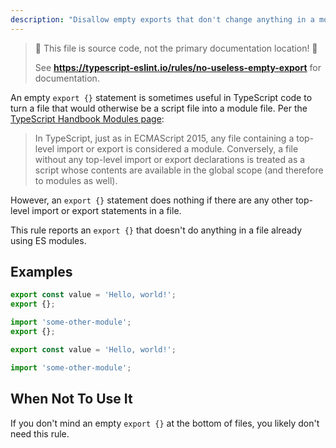 ```yaml
---
description: "Disallow empty exports that don't change anything in a module file."
---
```



> 🛑 This file is source code, not the primary documentation location! 🛑
>
> See **https://typescript-eslint.io/rules/no-useless-empty-export** for documentation.

An empty `export {}` statement is sometimes useful in TypeScript code to turn a file that would otherwise be a script file into a module file.
Per the [TypeScript Handbook Modules page](https://www.typescriptlang.org/docs/handbook/modules.html):

> In TypeScript, just as in ECMAScript 2015, any file containing a top-level import or export is considered a module.
> Conversely, a file without any top-level import or export declarations is treated as a script whose contents are available in the global scope (and therefore to modules as well).

However, an `export {}` statement does nothing if there are any other top-level import or export statements in a file.

This rule reports an `export {}` that doesn't do anything in a file already using ES modules.

## Examples

<Tabs>
<TabItem value="❌ Incorrect">

```ts
export const value = 'Hello, world!';
export {};
```

```ts
import 'some-other-module';
export {};
```

</TabItem>
<TabItem value="✅ Correct">

```ts
export const value = 'Hello, world!';
```

```ts
import 'some-other-module';
```

</TabItem>
</Tabs>

## When Not To Use It

If you don't mind an empty `export {}` at the bottom of files, you likely don't need this rule.
